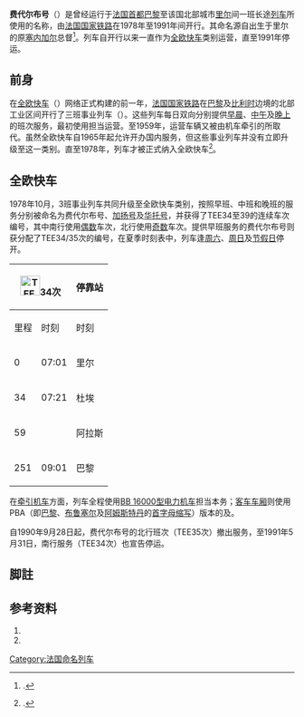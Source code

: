 {{Infobox rail service
| box_width       = 
| name            = 费代尔布号
| logo            = 
| logo_width      = 
| image           = 
| image_width     = 
| caption         = 
| type            = [[全欧快车|全欧快车]]（1978–1991）
| status          = 
| locale          = {{FRA}}
| predecessor     = 
| first           = {{start date|1978|10|08|df=y}}
| last            = {{end date|1991|05|31|df=y}}
| successor       = 
| operator        = 
| formeroperator  = [[法国国家铁路|法国国家铁路]]
| ridership       = 
| start           = [[巴黎北站|巴黎北站]]
| stops           = 
| end             = [[里尔法兰德斯车站|里尔法兰德斯车站]]
| distance        = 
| journeytime     = 
| frequency       = 周一至周五开行
| trainnumber     = 
| line_used       = 
| class           = 
| access          = 
| seating         = 
| sleeping        = 
| autorack        = 
| catering        = 
| observation     = 
| entertainment   = 
| baggage         = 
| otherfacilities = 
| stock           = 
| gauge           = {{railgauge|sg}}
| el              = 1500[[伏特|伏]][[直流电|直流电]]
| speed           = 
| owners          = 
| routenumber     = 
| map             =
| map_state       = <!--show-->
}}

'''费代尔布号'''（{{lang-fr|'''''Faidherbe'''''}}）是曾经运行于[[法国|法国]][[首都|首都]][[巴黎|巴黎]]至该国北部城市[[里尔|里尔]]间一班长途[[列车|列车]]所使用的名称，由[[法国国家铁路|法国国家铁路]]在1978年至1991年间开行。其命名源自出生于里尔的原[[塞内加尔|塞内加尔]]总督{{link-fr|路易·费代尔布|Louis Faidherbe}}<ref group="註">{{harvnb|Mertens|Malaspina|2007|p=372}}.</ref>。列车自开行以来一直作为[[全欧快车|全欧快车]]类别运营，直至1991年停运。

==前身==
在[[全欧快车|全欧快车]]（{{lang|en|TEE}}）网络正式构建的前一年，[[法国国家铁路|法国国家铁路]]在[[巴黎|巴黎]]及[[比利时|比利时]]边境的北部工业区间开行了三班事业列车（{{lang|fr|Trains d'affaires}}）。这些列车每日双向分别提供[[早晨|早晨]]、[[中午|中午]]及[[晚上|晚上]]的班次服务，最初使用{{link-fr|X 2720型柴联车|X 2720}}担当运营。至1959年，运营车辆又被由机车牵引的{{link-en|科瑞尔型车厢|Corail (train)}}所取代。虽然全欧快车自1965年起允许开办国内服务，但这些事业列车并没有立即升级至这一类别。直至1978年，列车才被正式纳入全欧快车<ref group="註">{{harvnb|Hajt|2001|p=114}}.</ref>。

==全欧快车==
1978年10月，3班事业列车共同升级至全欧快车类别，按照早班、中班和晚班的服务分别被命名为费代尔布号、[[加扬号|加扬号]]及[[华托号|华托号]]，并获得了TEE34至39的连续车次编号，其中南行使用[[偶数|偶数]]车次，北行使用[[奇数|奇数]]车次。提供早班服务的费代尔布号则获分配了TEE34/35次的编号，在夏季时刻表中，列车逢[[周六|周六]]、[[周日|周日]]及[[假日|节假日]]停开。

{| class="wikitable"
! colspan="2"|[[File:TEE.png|35px]]34次
! rowspan="2"|停靠站
! colspan="2"|[[File:TEE.png|35px]]35次
|-
!里程!!时刻!!时刻!!里程
|-
|0||07:01||{{flagicon|FRA}} 里尔||09:26||251
|-
|34||07:21||{{flagicon|FRA}} 杜埃||09:06||217
|-
|59||||{{flagicon|FRA}} 阿拉斯||↑||192
|-
|251||09:01||{{flagicon|FRA}} 巴黎||07:30||0
|}

在[[铁路机车|牵引机车]]方面，列车全程使用[[BB_16000型电力机车|BB 16000型电力机车]]担当本务；[[火车车厢|客车车厢]]则使用PBA（即[[巴黎|巴黎]]、[[布鲁塞尔|布鲁塞尔]]及[[阿姆斯特丹|阿姆斯特丹]]的[[首字母缩写|首字母缩写]]）版本的{{link-fr|DEV Inox型车厢|Voiture DEV Inox}}及{{link-fr|米斯特拉尔69型车厢|Voitures Mistral 1969}}。

自1990年9月28日起，费代尔布号的北行班次（TEE35次）撤出服务，至1991年5月31日，南行服务（TEE34次）也宣告停运。

==脚註==
{{refbegin|3}}
{{NoteFoot}}
{{refend}}

==参考资料==
{{refbegin}}
# {{fr}}{{citation | first= Maurice |last=Mertens|first2=Jean-Pierre |last2=Malaspina | title= ''La Légende des Trans Europ Express'' | publisher= LR Presse | location= Vannes | year= 2007 | ISBN= 978-29-036514-5-9 | id= TEEFR}}
# {{de}}{{citation | first= Jörg |last=Hajt | title= ''Das grosse TEE-Buch'' | publisher= Heel | location =Bonn/Königswinter | year= 2001 | ISBN= 3-89365-948-X | id= Hajt}}
{{refend}}

{{全欧快车列车|state = expanded}}

{{DEFAULTSORT:Faidherbe}}
[[Category:法国命名列车|Category:法国命名列车]]
